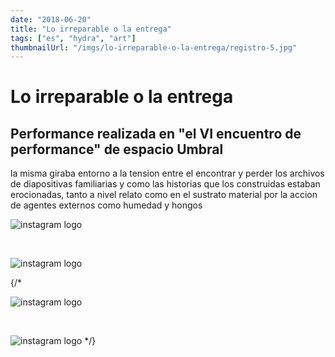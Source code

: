 ```yaml
---
date: "2018-06-20"
title: "Lo irreparable o la entrega"
tags: ["es", "hydra", "art"]
thumbnailUrl: "/imgs/lo-irreparable-o-la-entrega/registro-5.jpg"
---
```


# Lo irreparable o la entrega

## Performance realizada en "el VI encuentro de performance" de espacio Umbral

la misma giraba entorno a la tension entre el encontrar y perder los archivos de diapositivas familiarias y como las historias que los construidas estaban erocionadas, tanto a nivel relato como en el sustrato material por la accion de agentes externos como humedad y hongos

<Image
  src="/imgs/lo-irreparable-o-la-entrega/registro-2.jpg"
  className="m-auto"
  height={1000}
  width={1000}
  alt="instagram logo"
/>

<br/>

<Image
  src="/imgs/lo-irreparable-o-la-entrega/registro-4.jpg"
  className="m-auto"
  height={1000}
  width={1000}
  alt="instagram logo"
/>

{/* <br/>

<Image
  src="/imgs/lo-irreparable-o-la-entrega/registro-1.jpg"
  className="m-auto"
  height={1000}
  width={1000}
  alt="instagram logo"
/>

<br/>


<Image
  src="/imgs/lo-irreparable-o-la-entrega/registro-3.jpg"
  className="m-auto"
  height={1000}
  width={1000}
  alt="instagram logo"
/>
 */}
